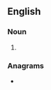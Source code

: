 ==English==

===Noun===
{{head|en|noun form}}

# {{plural of|funder|lang=en}}

===Anagrams===
* {{anagrams|en|a=defnrsu|refunds|snurfed}}